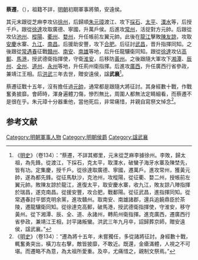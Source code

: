 '''蔡遷'''，（{{bd|？||1370年}}），祖籍不詳，[[明朝|明朝]]初期軍事將領，安遠侯。

其元末跟從芝麻李攻佔[[徐州|徐州]]，后歸順[[朱元璋|朱元璋]]渡江、攻下[[採石|採石]]、[[太平府_(安徽省)|太平]]、[[溧水|溧水]]等，后授千戶。跟從[[徐達|徐達]]攻取廣德、寧國，升萬戶侯。后進攻[[常州|常州]]，活捉對方元帥。后跟從攻佔[[池州|池州]]、[[樅陽|樅陽]]、[[衢州|衢州]]、[[婺州|婺州]]，升任帳前左翼元帥。此後在[[龙江关|龍江]]擊敗[[陳友諒|陳友諒]]，攻取[[安慶|安慶]]水寨、[[九江|九江]]、[[南昌|南昌]]。后援助安豐，攻下[[合肥|合肥]]。后征討[[武昌|武昌]]，晋升指揮同知。之後跟從[[常遇春|常遇春]]征戰[[贛州|贛州]]、[[南安|南安]]、[[南雄|南雄]]等地，后升任龍驤衛同知。跟從[[徐達|徐達]]攻佔[[高郵|高郵]]、[[馬港|馬港]]，授武德衛指揮使，守衛[[淮安|淮安]]，后移防[[黃州|黃州]]。之後跟隨大軍攻下[[湘潭|湘潭]]、[[辰州|辰州]]、[[全州|全州]]、[[道州|道州]]、[[永州|永州]]等地，升任荊州衛指揮。后進攻[[廣西|廣西]]，升任廣西行省參政，兼靖江王相。后[[洪武|洪武]]三年去世，贈安遠侯，諡'''武襄'''<ref>《[[明史|明史]]》（卷134）：“蔡遷，不詳其鄉里，元末從芝麻李據徐州。李敗，歸太祖，為先鋒。從渡江，下採石，克太平，取溧水，破蠻子海牙水寨及陳埜先，皆有功。定集慶，授千戶。從徐達取廣德、寧國，遷萬戶。進攻常州，獲黃元帥，遂為都先鋒。從征馬馱沙，克池州，攻樅陽，從征衢、婺二州，授帳前左翼元帥。敗陳友諒於龍江，進復太平，取安慶水寨，收九江，敗友諒八陣指揮於瑞昌，遂克南昌。從援安豐，攻合肥，戰鄱陽。從征武昌，進指揮同知。從常遇春討平鄧克明余黨，進攻贛州。取南安、南雄諸郡，還兵追饒鼎臣於茶陵，遷龍驤衛同知。從徐達克高郵，破馬港，授武德衛指揮使，守淮安，移守黃州。從下湘潭、辰、全、道、永諸州，轉荊州衛指揮。進克廣西，遷廣西行省參政，兼靖江王相，討平諸叛蠻。洪武三年九月卒，詔歸葬京師，贈安遠侯，諡武襄。”</ref>。

蔡遷征戰十五年，沒有擔任過[[元帥|元帥]]，通常都是跟隨大將征討。其身經數十戰，作戰奮勇披靡。會師時，渾身遍體刀傷，慘烈無比，周圍人都無法定睛細看，而蔡遷不是很在乎。朱元璋十分器重他，當他死后，非常痛惜，并親自寫祭文悼念<ref>《[[明史|明史]]》（卷134）：“遷為將十五年，未嘗獨任，多從諸將征討。身經數十戰，輒奮勇突出，橫刀左右擊，敵皆披靡，不敢近。既還，金瘡滿體，人視之不可堪。而遷略不為意，為太祖所愛重。及卒，尤痛惜之，親制文祭焉。”</ref>。

==参考文献==
{{wikisource|明史/卷134}}
<div class="references-small">
<references></references>
</div>

[[Category:明朝軍事人物|Category:明朝軍事人物]]
[[Category:明朝侯爵|Category:明朝侯爵]]
[[Category:諡武襄|Category:諡武襄]]